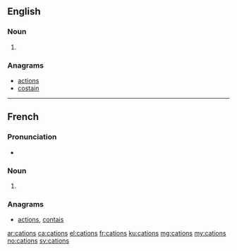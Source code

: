 {{also|catións}}
==English==

===Noun===
{{head|en|noun plural form}}

# {{plural of|cation|lang=en}}

===Anagrams===
* [[actions#English|actions]]
* [[costain#English|costain]]

----

==French==

===Pronunciation===
* {{IPA|/katjɔ̃/|lang=fr}}

===Noun===
{{head|fr|noun plural form|g=m}}

# {{plural of|cation|lang=fr}}

===Anagrams===
* [[actions#French|actions]], [[contais#French|contais]]

[[ar:cations]]
[[ca:cations]]
[[el:cations]]
[[fr:cations]]
[[ku:cations]]
[[mg:cations]]
[[my:cations]]
[[no:cations]]
[[sv:cations]]